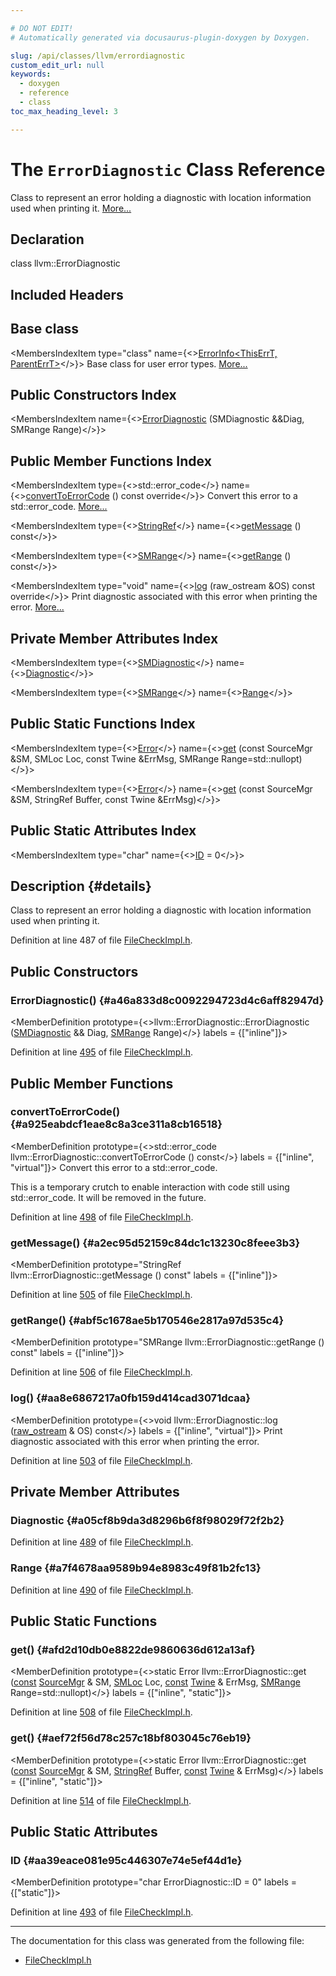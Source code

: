 ```yaml
---

# DO NOT EDIT!
# Automatically generated via docusaurus-plugin-doxygen by Doxygen.

slug: /api/classes/llvm/errordiagnostic
custom_edit_url: null
keywords:
  - doxygen
  - reference
  - class
toc_max_heading_level: 3

---
```





# The `ErrorDiagnostic` Class Reference

<DoxygenPage pluginConfig={pluginConfig}>

Class to represent an error holding a diagnostic with location information used when printing it. <a href="#details">More...</a>

## Declaration

<CodeBlock>class llvm::ErrorDiagnostic</CodeBlock>

## Included Headers

<IncludesList>
<IncludesListItem
  filePath="FileCheck/FileCheckImpl.h"
  permalink="/docs/api/files/lib/lib/filecheck/filecheckimpl-h"
  isLocal="true" />
</IncludesList>

## Base class

<MembersIndex>

<MembersIndexItem
  type="class"
  name={<><a href="/docs/api/classes/llvm/errorinfo">ErrorInfo&lt;ThisErrT, ParentErrT&gt;</a></>}>
Base class for user error types. <a href="/docs/api/classes/llvm/errorinfo/#details">More...</a>
</MembersIndexItem>

</MembersIndex>

## Public Constructors Index

<MembersIndex>

<MembersIndexItem
  name={<><a href="#a46a833d8c0092294723d4c6aff82947d">ErrorDiagnostic</a> (SMDiagnostic &amp;&amp;Diag, SMRange Range)</>}>
</MembersIndexItem>

</MembersIndex>

## Public Member Functions Index

<MembersIndex>

<MembersIndexItem
  type={<>std::error&#95;code</>}
  name={<><a href="#a925eabdcf1eae8c8a3ce311a8cb16518">convertToErrorCode</a> () const override</>}>
Convert this error to a std::error&#95;code. <a href="#a925eabdcf1eae8c8a3ce311a8cb16518">More...</a>
</MembersIndexItem>

<MembersIndexItem
  type={<><a href="/docs/api/classes/llvm/stringref">StringRef</a></>}
  name={<><a href="#a2ec95d52159c84dc1c13230c8feee3b3">getMessage</a> () const</>}>
</MembersIndexItem>

<MembersIndexItem
  type={<><a href="/docs/api/classes/llvm/smrange">SMRange</a></>}
  name={<><a href="#abf5c1678ae5b170546e2817a97d535c4">getRange</a> () const</>}>
</MembersIndexItem>

<MembersIndexItem
  type="void"
  name={<><a href="#aa8e6867217a0fb159d414cad3071dcaa">log</a> (raw&#95;ostream &amp;OS) const override</>}>
Print diagnostic associated with this error when printing the error. <a href="#aa8e6867217a0fb159d414cad3071dcaa">More...</a>
</MembersIndexItem>

</MembersIndex>

## Private Member Attributes Index

<MembersIndex>

<MembersIndexItem
  type={<><a href="/docs/api/classes/llvm/smdiagnostic">SMDiagnostic</a></>}
  name={<><a href="#a05cf8b9da3d8296b6f8f98029f72f2b2">Diagnostic</a></>}>
</MembersIndexItem>

<MembersIndexItem
  type={<><a href="/docs/api/classes/llvm/smrange">SMRange</a></>}
  name={<><a href="#a7f4678aa9589b94e8983c49f81b2fc13">Range</a></>}>
</MembersIndexItem>

</MembersIndex>

## Public Static Functions Index

<MembersIndex>

<MembersIndexItem
  type={<><a href="/docs/api/classes/llvm/error">Error</a></>}
  name={<><a href="#afd2d10db0e8822de9860636d612a13af">get</a> (const SourceMgr &amp;SM, SMLoc Loc, const Twine &amp;ErrMsg, SMRange Range=std::nullopt)</>}>
</MembersIndexItem>

<MembersIndexItem
  type={<><a href="/docs/api/classes/llvm/error">Error</a></>}
  name={<><a href="#aef72f56d78c257c18bf803045c76eb19">get</a> (const SourceMgr &amp;SM, StringRef Buffer, const Twine &amp;ErrMsg)</>}>
</MembersIndexItem>

</MembersIndex>

## Public Static Attributes Index

<MembersIndex>

<MembersIndexItem
  type="char"
  name={<><a href="#aa39eace081e95c446307e74e5ef44d1e">ID</a> = 0</>}>
</MembersIndexItem>

</MembersIndex>

## Description {#details}

Class to represent an error holding a diagnostic with location information used when printing it.

Definition at line 487 of file <a href="/docs/api/files/lib/lib/filecheck/filecheckimpl-h">FileCheckImpl.h</a>.

<SectionDefinition>

## Public Constructors

### ErrorDiagnostic() {#a46a833d8c0092294723d4c6aff82947d}

<MemberDefinition
  prototype={<>llvm::ErrorDiagnostic::ErrorDiagnostic (<a href="/docs/api/classes/llvm/smdiagnostic">SMDiagnostic</a> &amp;&amp; Diag, <a href="/docs/api/classes/llvm/smrange">SMRange</a> Range)</>}
  labels = {["inline"]}>

Definition at line <a href="/docs/api/files/lib/lib/filecheck/filecheckimpl-h/#l00495">495</a> of file <a href="/docs/api/files/lib/lib/filecheck/filecheckimpl-h">FileCheckImpl.h</a>.
</MemberDefinition>

</SectionDefinition>

<SectionDefinition>

## Public Member Functions

### convertToErrorCode() {#a925eabdcf1eae8c8a3ce311a8cb16518}

<MemberDefinition
  prototype={<>std::error&#95;code llvm::ErrorDiagnostic::convertToErrorCode () const</>}
  labels = {["inline", "virtual"]}>
Convert this error to a std::error&#95;code.

This is a temporary crutch to enable interaction with code still using std::error&#95;code. It will be removed in the future.

Definition at line <a href="/docs/api/files/lib/lib/filecheck/filecheckimpl-h/#l00498">498</a> of file <a href="/docs/api/files/lib/lib/filecheck/filecheckimpl-h">FileCheckImpl.h</a>.
</MemberDefinition>

### getMessage() {#a2ec95d52159c84dc1c13230c8feee3b3}

<MemberDefinition
  prototype="StringRef llvm::ErrorDiagnostic::getMessage () const"
  labels = {["inline"]}>

Definition at line <a href="/docs/api/files/lib/lib/filecheck/filecheckimpl-h/#l00505">505</a> of file <a href="/docs/api/files/lib/lib/filecheck/filecheckimpl-h">FileCheckImpl.h</a>.
</MemberDefinition>

### getRange() {#abf5c1678ae5b170546e2817a97d535c4}

<MemberDefinition
  prototype="SMRange llvm::ErrorDiagnostic::getRange () const"
  labels = {["inline"]}>

Definition at line <a href="/docs/api/files/lib/lib/filecheck/filecheckimpl-h/#l00506">506</a> of file <a href="/docs/api/files/lib/lib/filecheck/filecheckimpl-h">FileCheckImpl.h</a>.
</MemberDefinition>

### log() {#aa8e6867217a0fb159d414cad3071dcaa}

<MemberDefinition
  prototype={<>void llvm::ErrorDiagnostic::log (<a href="/docs/api/classes/llvm/raw-ostream">raw&#95;ostream</a> &amp; OS) const</>}
  labels = {["inline", "virtual"]}>
Print diagnostic associated with this error when printing the error.

Definition at line <a href="/docs/api/files/lib/lib/filecheck/filecheckimpl-h/#l00503">503</a> of file <a href="/docs/api/files/lib/lib/filecheck/filecheckimpl-h">FileCheckImpl.h</a>.
</MemberDefinition>

</SectionDefinition>

<SectionDefinition>

## Private Member Attributes

### Diagnostic {#a05cf8b9da3d8296b6f8f98029f72f2b2}

<MemberDefinition
  prototype="SMDiagnostic llvm::ErrorDiagnostic::Diagnostic">

Definition at line <a href="/docs/api/files/lib/lib/filecheck/filecheckimpl-h/#l00489">489</a> of file <a href="/docs/api/files/lib/lib/filecheck/filecheckimpl-h">FileCheckImpl.h</a>.
</MemberDefinition>

### Range {#a7f4678aa9589b94e8983c49f81b2fc13}

<MemberDefinition
  prototype="SMRange llvm::ErrorDiagnostic::Range">

Definition at line <a href="/docs/api/files/lib/lib/filecheck/filecheckimpl-h/#l00490">490</a> of file <a href="/docs/api/files/lib/lib/filecheck/filecheckimpl-h">FileCheckImpl.h</a>.
</MemberDefinition>

</SectionDefinition>

<SectionDefinition>

## Public Static Functions

### get() {#afd2d10db0e8822de9860636d612a13af}

<MemberDefinition
  prototype={<>static Error llvm::ErrorDiagnostic::get (<a href="/docs/api/files/lib/lib/target/lib/target/aarch64/aarch64promoteconstant-cpp/#a90f8350fecae261c25be85d38b451bff">const</a> <a href="/docs/api/classes/llvm/sourcemgr">SourceMgr</a> &amp; SM, <a href="/docs/api/classes/llvm/smloc">SMLoc</a> Loc, <a href="/docs/api/files/lib/lib/target/lib/target/aarch64/aarch64promoteconstant-cpp/#a90f8350fecae261c25be85d38b451bff">const</a> <a href="/docs/api/classes/llvm/twine">Twine</a> &amp; ErrMsg, <a href="/docs/api/classes/llvm/smrange">SMRange</a> Range=std::nullopt)</>}
  labels = {["inline", "static"]}>

Definition at line <a href="/docs/api/files/lib/lib/filecheck/filecheckimpl-h/#l00508">508</a> of file <a href="/docs/api/files/lib/lib/filecheck/filecheckimpl-h">FileCheckImpl.h</a>.
</MemberDefinition>

### get() {#aef72f56d78c257c18bf803045c76eb19}

<MemberDefinition
  prototype={<>static Error llvm::ErrorDiagnostic::get (<a href="/docs/api/files/lib/lib/target/lib/target/aarch64/aarch64promoteconstant-cpp/#a90f8350fecae261c25be85d38b451bff">const</a> <a href="/docs/api/classes/llvm/sourcemgr">SourceMgr</a> &amp; SM, <a href="/docs/api/classes/llvm/stringref">StringRef</a> Buffer, <a href="/docs/api/files/lib/lib/target/lib/target/aarch64/aarch64promoteconstant-cpp/#a90f8350fecae261c25be85d38b451bff">const</a> <a href="/docs/api/classes/llvm/twine">Twine</a> &amp; ErrMsg)</>}
  labels = {["inline", "static"]}>

Definition at line <a href="/docs/api/files/lib/lib/filecheck/filecheckimpl-h/#l00514">514</a> of file <a href="/docs/api/files/lib/lib/filecheck/filecheckimpl-h">FileCheckImpl.h</a>.
</MemberDefinition>

</SectionDefinition>

<SectionDefinition>

## Public Static Attributes

### ID {#aa39eace081e95c446307e74e5ef44d1e}

<MemberDefinition
  prototype="char ErrorDiagnostic::ID = 0"
  labels = {["static"]}>

Definition at line <a href="/docs/api/files/lib/lib/filecheck/filecheckimpl-h/#l00493">493</a> of file <a href="/docs/api/files/lib/lib/filecheck/filecheckimpl-h">FileCheckImpl.h</a>.
</MemberDefinition>

</SectionDefinition>

<hr/>

The documentation for this class was generated from the following file:

<ul>
<li><a href="/docs/api/files/lib/lib/filecheck/filecheckimpl-h">FileCheckImpl.h</a></li>
</ul>

</DoxygenPage>
